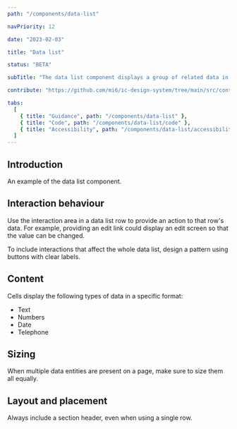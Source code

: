 ```yaml
---
path: "/components/data-list"

navPriority: 12

date: "2023-02-03"

title: "Data list"

status: "BETA"

subTitle: "The data list component displays a group of related data in a consistent and easy to consume way."

contribute: "https://github.com/mi6/ic-design-system/tree/main/src/content/structured/components/data-list"

tabs:
  [
    { title: "Guidance", path: "/components/data-list" },
    { title: "Code", path: "/components/data-list/code" },
    { title: "Accessibility", path: "/components/data-list/accessibility" },
  ]
---
```



## Introduction

An example of the data list component.

<ComponentPreview>
  <IcDataList heading="Order details">
    <IcDataRow label="Drink" value="Espresso" />
    <IcDataRow label="Order name" value="Michael" />
    <IcDataRow label="Price" value="£2.80" />
  </IcDataList>
</ComponentPreview>

## Interaction behaviour

Use the interaction area in a data list row to provide an action to that row's data. For example, providing an edit link could display an edit screen so that the value can be changed.

To include interactions that affect the whole data list, design a pattern using buttons with clear labels.

<DoDontCaution
  imageSrc={dataListFig1}
  imageAlt="A data list titled ‘Personal details’ with six rows. The first five include an ‘edit’ link button, while the sixth includes a download icon button. At the end of the data table there are two buttons, one labelled ‘submit’, and the second labelled ‘edit’."
  state="good"
  caption="Assign interactions to individual rows within the interaction area, or the full data list by using buttons at the end of the table."
/>

## Content

Cells display the following types of data in a specific format:

- Text
- Numbers
- Date
- Telephone

<DoubleDoDontCaution>
  <DoDontCaution
    imageSrc={dataListFig2}
    imageAlt="A data list titled ‘details’ with four rows. The first row has a text entry in a text format, the second has a number in a number format, the third has a date in the correct date format, and the fourth has a telephone in the correct telephone format."
    state="good"
    caption="Make sure the data in the cell displays in its correct format."
  />
  <DoDontCaution
    imageSrc={dataListFig3}
    imageAlt="A data list titled ‘details’ with four rows. All four rows are displayed in normal text formatting even though they display a date, number and telephone."
    state="bad"
    caption="Don’t pass non-text data in a text format."
  />
</DoubleDoDontCaution>

## Sizing

When multiple data entities are present on a page, make sure to size them all equally.

<DoubleDoDontCaution>
  <DoDontCaution
    imageSrc={dataListFig4}
    imageAlt="An image of two data entities. The top component, labelled ‘personal details’ is the same width as the bottom one, labelled ‘order details’."
    state="good"
    caption="Set the width of all data entities on a page to the same size."
  />
  <DoDontCaution
    imageSrc={dataListFig5}
    imageAlt="An image of two data entities. The top component, labelled ‘personal details’ is wider than the bottom one, labelled ‘order details’."
    state="bad"
    caption="Don’t set different widths for different data entities."
  />
</DoubleDoDontCaution>

## Layout and placement

Always include a section header, even when using a single row.

<DoubleDoDontCaution>
  <DoDontCaution
    imageSrc={dataListFig6}
    imageAlt="An image of a data list titled ‘Payment details’ with three rows."
    state="good"
    caption="Make sure that a data list always has a section header."
  />
  <DoDontCaution
    imageSrc={dataListFig7}
    imageAlt="An image of a data list with three rows, but no title."
    state="bad"
    caption="Don’t omit section headers from data entities."
  />
</DoubleDoDontCaution>
